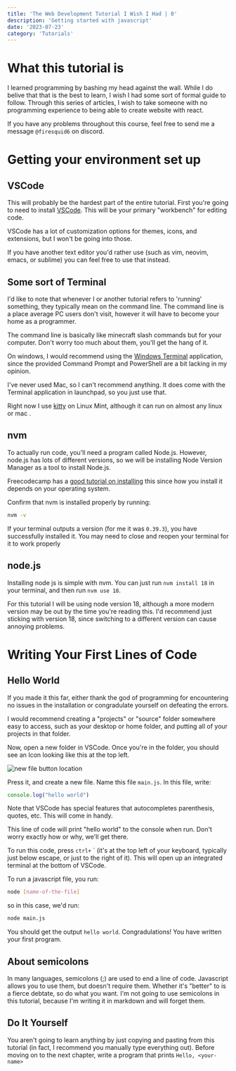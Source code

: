 ```yaml
---
title: 'The Web Development Tutorial I Wish I Had | 0'
description: 'Getting started with javascript'
date: '2023-07-23'
category: 'Tutorials'
---
```


# What this tutorial is
I learned programming by bashing my head against the wall. While I do belive that that is the best to learn, I wish I had some sort of formal guide to follow. Through this series of articles, I wish to take someone with no programming experience to being able to create website with react.  

If you have any problems throughout this course, feel free to send me a message `@firesquid6` on discord.

# Getting your environment set up
## VSCode
This will probably be the hardest part of the entire tutorial. First you're going to need to install [VSCode](https://code.visualstudio.com/). This will be your primary "workbench" for editing code. 

VSCode has a lot of customization options for themes, icons, and extensions, but I won't be going into those.

If you have another text editor you'd rather use (such as vim, neovim, emacs, or sublime) you can feel free to use that instead.

## Some sort of Terminal
I'd like to note that whenever I or another tutorial refers to 'running' something, they typically mean on the command line. The command line is a place average PC users don't visit, however it will have to become your home as a programmer.

The command line is basically like minecraft slash commands but for your computer. Don't worry too much about them, you'll get the hang of it.

On windows, I would recommend using the [Windows Terminal](https://apps.microsoft.com/store/detail/windows-terminal/9N0DX20HK701) application, since the provided Command Prompt and PowerShell are a bit lacking in my opinion.

I've never used Mac, so I can't recommend anything. It does come with the Terminal application in launchpad, so you just use that.

Right now I use [kitty](https://sw.kovidgoyal.net/kitty/) on Linux Mint, although it can run on almost any linux or mac .

## nvm 
To actually run code, you'll need a program called Node.js. However, node.js has lots of different versions, so we will be installing Node Version Manager as a tool to install Node.js.

Freecodecamp has a [good tutorial on installing](https://www.freecodecamp.org/news/node-version-manager-nvm-install-guide/) this since how you install it depends on your operating system.

Confirm that nvm is installed properly by running:
```bash
nvm -v
```
If your terminal outputs a version (for me it was `0.39.3`), you have successfully installed it. You may need to close and reopen your terminal for it to work properly

## node.js
Installing node js is simple with nvm. You can just run `nvm install 18` in your terminal, and then run `nvm use 18`. 

For this tutorial I will be using node version 18, although a more modern version may be out by the time you're reading this. I'd recommend just sticking with version 18, since switching to a different version can cause annoying problems.

# Writing Your First Lines of Code
## Hello World
If you made it this far, either thank the god of programming for encountering no issues in the installation or congradulate yourself on defeating the errors.

I would recommend creating a "projects" or "source" folder somewhere easy to access, such as your desktop or home folder, and putting all of your projects in that folder.

Now, open a new folder in VSCode. Once you're in the folder, you should see an Icon looking like this at the top left.

![new file button location](/images/new-file.png)

Press it, and create a new file. Name this file `main.js`. In this file, write:
```js
console.log("hello world")
```
Note that VSCode has special features that autocompletes parenthesis, quotes, etc. This will come in handy.

This line of code will print "hello world" to the console when run. Don't worry exactly how or why, we'll get there.

To run this code, press `ctrl+` ` (it's at the top left of your keyboard, typically just below escape, or just to the right of it). This will open up an integrated terminal at the bottom of VSCode.

To run a javascript file, you run:
```bash
node [name-of-the-file]
```
so in this case, we'd run:
```bash
node main.js
```
You should get the output `hello world`. Congradulations! You have written your first program.

## About semicolons
In many languages, semicolons (;) are used to end a line of code. Javascript allows you to use them, but doesn't require them. Whether it's "better" to is a fierce debtate, so do what you want. I'm not going to use semicolons in this tutorial, because I'm writing it in markdown and will forget them.

## Do It Yourself
You aren't going to learn anything by just copying and pasting from this tutorial (in fact, I recommend you manually type everything out). Before moving on to the next chapter, write a program that prints `Hello, <your-name>`